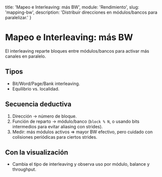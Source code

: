   title: 'Mapeo e Interleaving: más BW',
  module: 'Rendimiento',
  slug: 'mapping-bw',
  description: 'Distribuir direcciones en módulos/bancos para paralelizar.'
}

# Mapeo e Interleaving: más BW

El interleaving reparte bloques entre módulos/bancos para activar más canales en paralelo.

## Tipos
- Bit/Word/Page/Bank interleaving.
- Equilibrio vs. localidad.

## Secuencia deductiva
1. Dirección → número de bloque.
2. Función de reparto → módulo/banco (`block % N`, o usando bits intermedios para evitar aliasing con strides).
3. Medir: más módulos activos ⇒ mayor BW efectivo, pero cuidado con colisiones periódicas para ciertos strides.

## Con la visualización
- Cambia el tipo de interleaving y observa uso por módulo, balance y throughput.
